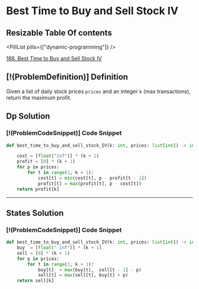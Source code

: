 # Best Time to Buy and Sell Stock IV

## Resizable Table Of contents

<DifficultyBadge difficulty="hard" />

<PillList pills={["dynamic-programming"]} />

[188. Best Time to Buy and Sell Stock IV](https://leetcode.com/problems/best-time-to-buy-and-sell-stock-iv)

## [!(ProblemDefinition)] Definition

Given a list of daily stock prices `prices` and an integer `k` (max transactions), return the maximum profit.

## Dp Solution

### [!(ProblemCodeSnippet)] Code Snippet

```python meta="source=problems/188-best-time-to-buy-and-sell-stock-iv/dp.py"
def best_time_to_buy_and_sell_stock_IV(k: int, prices: list[int]) -> int:

    cost = [float("inf")] * (k + 1)
    profit = [0] * (k + 1)
    for p in prices:
        for t in range(1, k + 1):
            cost[t] = min(cost[t], p - profit[t - 1])
            profit[t] = max(profit[t], p - cost[t])
    return profit[k]
```


---

## States Solution

### [!(ProblemCodeSnippet)] Code Snippet

```python meta="source=problems/188-best-time-to-buy-and-sell-stock-iv/states.py"
def best_time_to_buy_and_sell_stock_IV(k: int, prices: list[int]) -> int:
    buy  = [float("-inf")] * (k + 1)
    sell = [0] * (k + 1)
    for p in prices:
        for t in range(1, k + 1):
            buy[t]  = max(buy[t],  sell[t - 1] - p)
            sell[t] = max(sell[t], buy[t] + p)
    return sell[k]
```

